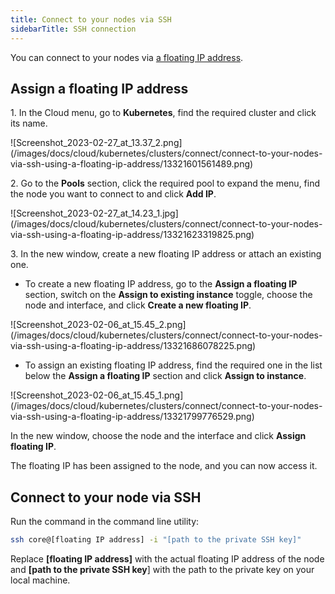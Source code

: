 ---
title: Connect to your nodes via SSH
sidebarTitle: SSH connection
---

You can connect to your nodes via [a floating IP address](/cloud/networking/ip-address/create-and-configure-a-floating-ip-address).

## Assign a floating IP address

1\. In the Cloud menu, go to **Kubernetes**, find the required cluster and click its name.


<Frame>![Screenshot_2023-02-27_at_13.37_2.png](/images/docs/cloud/kubernetes/clusters/connect/connect-to-your-nodes-via-ssh-using-a-floating-ip-address/13321601561489.png)</Frame>



2\. Go to the **Pools** section, click the required pool to expand the menu, find the node you want to connect to and click **Add IP**.


<Frame>![Screenshot_2023-02-27_at_14.23_1.jpg](/images/docs/cloud/kubernetes/clusters/connect/connect-to-your-nodes-via-ssh-using-a-floating-ip-address/13321623319825.png)</Frame>



3\. In the new window, create a new floating IP address or attach an existing one.

  * To create a new floating IP address, go to the **Assign a floating IP** section, switch on the **Assign to existing instance** toggle, choose the node and interface, and click **Create a new floating IP**.



<Frame>![Screenshot_2023-02-06_at_15.45_2.png](/images/docs/cloud/kubernetes/clusters/connect/connect-to-your-nodes-via-ssh-using-a-floating-ip-address/13321686078225.png)</Frame>


  * To assign an existing floating IP address, find the required one in the list below the **Assign a floating IP** section and click **Assign to instance**.


<Frame>![Screenshot_2023-02-06_at_15.45_1.png](/images/docs/cloud/kubernetes/clusters/connect/connect-to-your-nodes-via-ssh-using-a-floating-ip-address/13321799776529.png)</Frame>



In the new window, choose the node and the interface and click **Assign floating IP**.

The floating IP has been assigned to the node, and you can now access it.

## Connect to your node via SSH

Run the command in the command line utility:

```sh
ssh core@[floating IP address] -i "[path to the private SSH key]"
 ```

Replace **[floating IP address]** with the actual floating IP address of the node and **[path to the private SSH key**] with the path to the private key on your local machine.